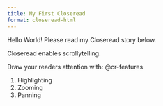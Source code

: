 ```yaml
---
title: My First Closeread
format: closeread-html
---
```


Hello World! Please read my Closeread story below.

:::{.cr-section}

Closeread enables scrollytelling.

Draw your readers attention with: @cr-features

:::{#cr-features}
1. Highlighting
2. Zooming
3. Panning
:::

:::